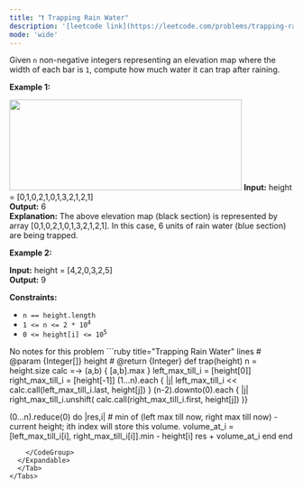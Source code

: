 ```yaml
---
title: "❗️ Trapping Rain Water"
description: '[leetcode link](https://leetcode.com/problems/trapping-rain-water/description/)'
mode: 'wide'
---
```

<Tabs>
  <Tab title="Question" icon="circle-question" iconType="regular">
    <Card>
      <p>Given <code>n</code> non-negative integers representing an elevation map where the width of each bar is <code>1</code>, compute how much water it can trap after raining.</p>   <p><strong class="example">Example 1:</strong></p> <img src="https://assets.leetcode.com/uploads/2018/10/22/rainwatertrap.png" style="width: 412px; height: 161px;" />  <strong>Input:</strong> height = [0,1,0,2,1,0,1,3,2,1,2,1] <br/> <strong>Output:</strong> 6 <br/> <strong>Explanation:</strong> The above elevation map (black section) is represented by array [0,1,0,2,1,0,1,3,2,1,2,1]. In this case, 6 units of rain water (blue section) are being trapped.   <p><strong class="example">Example 2:</strong></p>   <strong>Input:</strong> height = [4,2,0,3,2,5] <br/> <strong>Output:</strong> 9    <p><strong>Constraints:</strong></p>  <ul>  <li><code>n == height.length</code></li>  <li><code>1 &lt;= n &lt;= 2 * 10<sup>4</sup></code></li>  <li><code>0 &lt;= height[i] &lt;= 10<sup>5</sup></code></li> </ul> 
    </Card>
  </Tab>
  <Tab title="Solution" icon="lightbulb" iconType="regular" >
    <Card>
      No notes for this problem
</Card>
  <Expandable title="code">
    <CodeGroup dropdown>
```ruby title="Trapping Rain Water" lines
# @param {Integer[]} height
# @return {Integer}
def trap(height)
  n = height.size
  calc =-> (a,b) { [a,b].max }
  left_max_till_i = [height[0]]
  right_max_till_i = [height[-1]]
  (1...n).each { |j| left_max_till_i << calc.call(left_max_till_i.last, height[j]) }
  (n-2).downto(0).each { |j| right_max_till_i.unshift( calc.call(right_max_till_i.first, height[j]) )}
  
  (0...n).reduce(0) do |res,i|
    # min of (left max till now, right max till now) - current height; ith index will store this volume.
    volume_at_i = [left_max_till_i[i], right_max_till_i[i]].min - height[i]
    res + volume_at_i
  end
end


```
    </CodeGroup>
  </Expandable>
  </Tab>
</Tabs>